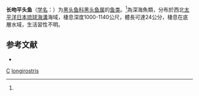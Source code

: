 {{Speciesbox
| genus = Alepocephalus
| species = longirostris
| status = NE
| status_system = IUCN3.1
| authority = (Okamura et Kawanishi, 1984)<ref name='id5496'>{{cite web| url =http://www.bioinfo.cn/db05/BjdwSpecies.php?action=view&id=5496| title =长吻平头鱼| work =《中国动物物种编目数据库》| publisher =中国科学院微生物研究所| author =中国科学院动物研究所| accessdate =2009-04-11| deadurl =yes| archiveurl =https://web.archive.org/web/20160305034005/http://www.bioinfo.cn/db05/BjdwSpecies.php?action=view&id=5496| archivedate =2016-03-05}}</ref>
}}

'''长吻平头鱼'''（[[学名|学名]]：{{lang|la|''Alepocephalus longirostris''}}）为[[黑头鱼科|黑头鱼科]][[黑头鱼属|黑头鱼属]]的[[鱼类|鱼类]]。<ref name='id5496'/>為深海魚類，分布於西北[[太平洋|太平洋]][[日本|日本]][[琉球海溝|琉球海溝]]海域，棲息深度1000-1140公尺，體長可達24公分，棲息在底層水域，生活習性不明。

== 参考文献 ==
{{reflist}}
*{{FishBase_species|genus=Alepocephalus|species=longirostris|year=2015|month=8}}
{{taxonbar}}

[[Category:1984年描述的鱼类|C]]
[[Category:黑头鱼属|longirostris]]